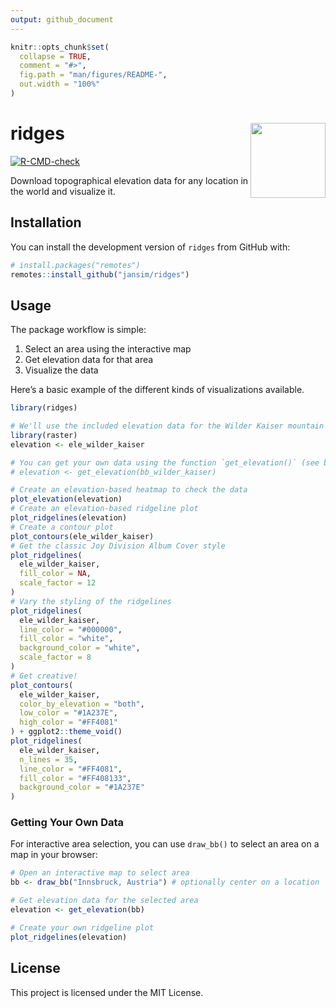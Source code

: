 ```yaml
---
output: github_document
---
```


<!-- README.md is generated from README.Rmd. Please edit that file -->

```r
knitr::opts_chunk$set(
  collapse = TRUE,
  comment = "#>",
  fig.path = "man/figures/README-",
  out.width = "100%"
)
```

# ridges <img src="man/figures/logo.png" align="right" width="120" />

<!-- badges: start -->
[![R-CMD-check](https://github.com/jansim/ridges/actions/workflows/R-CMD-check.yaml/badge.svg)](https://github.com/jansim/ridges/actions/workflows/R-CMD-check.yaml)
<!-- badges: end -->

Download topographical elevation data for any location in the world and visualize it.

## Installation

You can install the development version of `ridges` from GitHub with:

``` r
# install.packages("remotes")
remotes::install_github("jansim/ridges")
```

## Usage

The package workflow is simple:

1. Select an area using the interactive map
2. Get elevation data for that area
3. Visualize the data

Here's a basic example of the different kinds of visualizations available.

```r
library(ridges)

# We'll use the included elevation data for the Wilder Kaiser mountain range
library(raster)
elevation <- ele_wilder_kaiser

# You can get your own data using the function `get_elevation()` (see below on how to select an area)
# elevation <- get_elevation(bb_wilder_kaiser)

# Create an elevation-based heatmap to check the data
plot_elevation(elevation)
# Create an elevation-based ridgeline plot
plot_ridgelines(elevation)
# Create a contour plot
plot_contours(ele_wilder_kaiser)
# Get the classic Joy Division Album Cover style
plot_ridgelines(
  ele_wilder_kaiser,
  fill_color = NA,
  scale_factor = 12
)
# Vary the styling of the ridgelines
plot_ridgelines(
  ele_wilder_kaiser,
  line_color = "#000000",
  fill_color = "white",
  background_color = "white",
  scale_factor = 8
)
# Get creative!
plot_contours(
  ele_wilder_kaiser,
  color_by_elevation = "both",
  low_color = "#1A237E",
  high_color = "#FF4081"
) + ggplot2::theme_void()
plot_ridgelines(
  ele_wilder_kaiser,
  n_lines = 35,
  line_color = "#FF4081",
  fill_color = "#FF408133",
  background_color = "#1A237E"
)
```

### Getting Your Own Data

For interactive area selection, you can use `draw_bb()` to select an area on a map in your browser:

```r
# Open an interactive map to select area
bb <- draw_bb("Innsbruck, Austria") # optionally center on a location

# Get elevation data for the selected area
elevation <- get_elevation(bb)

# Create your own ridgeline plot
plot_ridgelines(elevation)
```

## License

This project is licensed under the MIT License.
